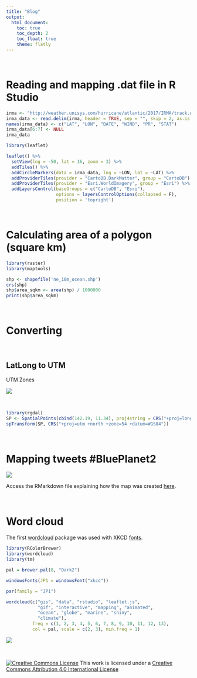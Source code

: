 ---
title: "Blog"
output: 
  html_document:
    toc: true
    toc_depth: 2
    toc_float: true
    theme: flatly
---

$~$

# Reading and mapping .dat file in R Studio

```{r results = 'hide'}
irma <- "http://weather.unisys.com/hurricane/atlantic/2017/IRMA/track.dat"
irma_data <- read.delim(irma, header = TRUE, sep = "", skip = 2, as.is = TRUE)
names(irma_data) <- c("LAT", "LON", "DATE", "WIND", "PR", "STAT")
irma_data[6:7] <- NULL
irma_data

library(leaflet)

leaflet() %>%
  setView(lng = -50, lat = 16, zoom = 3) %>%
  addTiles() %>%
  addCircleMarkers(data = irma_data, lng = ~LON, lat = ~LAT) %>%
  addProviderTiles(provider = "CartoDB.DarkMatter", group = "CartoDB") %>%
  addProviderTiles(provider = "Esri.WorldImagery", group = "Esri") %>%
  addLayersControl(baseGroups = c("CartoDB", "Esri"),
                   options = layersControlOptions(collapsed = F), 
                   position = 'topright')
```

$~$

# Calculating area of a polygon (square km)

```{r message = FALSE}

library(raster)
library(maptools)

shp <- shapefile('ne_10m_ocean.shp')
crs(shp)
shp$area_sqkm <- area(shp) / 1000000
print(shp$area_sqkm)
```

$~$

# Converting

$~$

## LatLong to UTM

UTM Zones

![](https://upload.wikimedia.org/wikipedia/commons/e/ed/Utm-zones.jpg)

$~$

```{r message = FALSE}
library(rgdal)
SP <- SpatialPoints(cbind(142.19, 11.34), proj4string = CRS("+proj=longlat"))
spTransform(SP, CRS("+proj=utm +north +zone=54 +datum=WGS84"))
```

$~$

# Mapping tweets #BluePlanet2

![](http://marinespatialviz.github.io/marinespatialviz/images/blueplanet2.gif)

Access the RMarkdown file explaining how the map was created [here](https://marinespatialviz.github.io/marinespatialviz/blog/tweets.Rmd).

$~$

# Word cloud

The first [wordcloud](https://cran.r-project.org/web/packages/wordcloud/wordcloud.pdf) package was used with XKCD [fonts](http://simonsoftware.se/other/xkcd.ttf). 

```{r message = FALSE, results = 'hide'}
library(RColorBrewer)
library(wordcloud)
library(tm)

pal = brewer.pal(8, "Dark2")

windowsFonts(JP1 = windowsFont("xkcd"))

par(family = "JP1")

wordcloud(c("gis", "data", "rstudio", "leaflet.js", 
            "gif", "interactive", "mapping", "animated", 
            "ocean", "globe", "marine", "shiny", 
            "climate"),
          freq = c(1, 2, 3, 4, 5, 6, 7, 8, 9, 10, 11, 12, 13), 
          col = pal, scale = c(2, 3), min.freq = 1)
```
![](https://marinespatialviz.github.io/marinespatialviz/images/wordcloud.png)

$~$

<a rel="license" href="http://creativecommons.org/licenses/by/4.0/"><img alt="Creative Commons License" style="border-width:0" src="https://i.creativecommons.org/l/by/4.0/88x31.png" /></a> This work is licensed under a <a rel="license" href="http://creativecommons.org/licenses/by/4.0/">Creative Commons Attribution 4.0 International License</a>